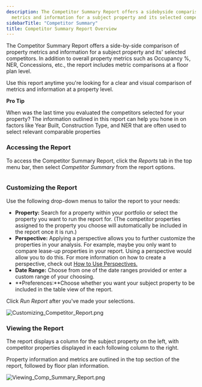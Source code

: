 ```yaml
---
description: The Competitor Summary Report offers a sidebyside comparison of property
  metrics and information for a subject property and its selected competitors In addit...
sidebarTitle: "Competitor Summary"
title: Competitor Summary Report Overview
---
```


The Competitor Summary Report offers a side-by-side comparison of property metrics and information for a subject property and its' selected competitors. In addition to overall property metrics such as Occupancy %, NER, Concessions, etc., the report includes metric comparisons at a floor plan level. 


Use this report anytime you're looking for a clear and visual comparison of metrics and information at a property level. 



**Pro Tip**


When was the last time you evaluated the competitors selected for your property? The information outlined in this report can help you hone in on factors like Year Built, Construction Type, and NER that are often used to select relevant comparable properties
### Accessing the Report


To access the Competitor Summary Report, click the *Reports* tab in the top menu bar, then select *Competitor Summary* from the report options. 


<Frame>
  <img src="/images/radix/f387ba8a59f910c38b77fa8364e803d4084856c2.png" alt="" />
</Frame>


### Customizing the Report


Use the following drop-down menus to tailor the report to your needs:


* **Property:** Search for a property within your portfolio or select the property you want to run the report for. (The competitor properties assigned to the property you choose will automatically be included in the report once it is run.)
* **Perspective:** Applying a perspective allows you to further customize the properties in your analysis. For example, maybe you only want to compare lease-up properties in your report. Using a perspective would allow you to do this. For more information on how to create a perspective, check out [How to Use Perspectives.](kb://article/zendesk:radix:7313516628749)
* **Date Range:** Choose from one of the date ranges provided or enter a custom range of your choosing.
* **Preferences:**Choose whether you want your subject property to be included in the table view of the report.


Click *Run Report* after you've made your selections. 


<Frame>
  <img src="/images/radix/2416f60c63c05e5aab610171162e64d30e85ca21.png" alt="Customizing_Competitor_Report.png" />
</Frame>


### Viewing the Report


The report displays a column for the subject property on the left, with competitor properties displayed in each following column to the right. 


Property information and metrics are outlined in the top section of the report, followed by floor plan information. 


<Frame>
  <img src="/images/radix/c2b7b20cedc4a22c69b56fda3d6ce8ec33153283.png" alt="Viewing_Comp_Summary_Report.png" />
</Frame>